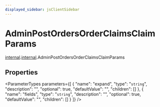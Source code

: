 ```yaml
---
displayed_sidebar: jsClientSidebar
---
```



# AdminPostOrdersOrderClaimsClaimParams

[internal](../../admin_discounts/modules/admin_discounts.internal.mdx).[internal](../modules/admin_discounts.internal.internal.mdx).AdminPostOrdersOrderClaimsClaimParams

## Properties

<ParameterTypes parameters={[
  {
    "name": "expand",
    "type": "`string`",
    "description": "",
    "optional": true,
    "defaultValue": "",
    "children": []
  },
  {
    "name": "fields",
    "type": "`string`",
    "description": "",
    "optional": true,
    "defaultValue": "",
    "children": []
  }
]} />
